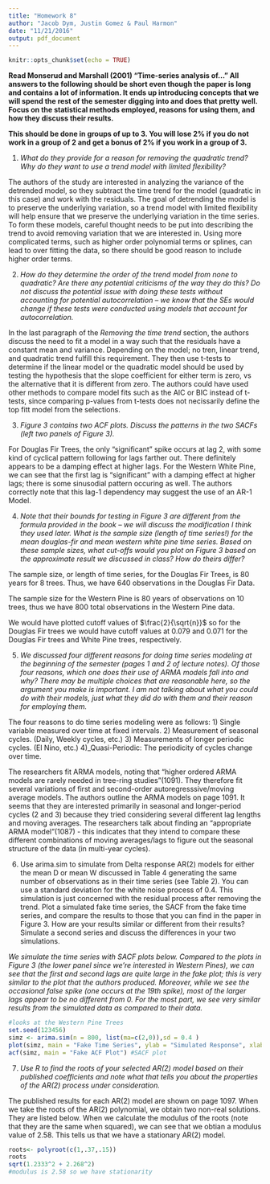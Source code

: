 ```yaml
---
title: "Homework 8"
author: "Jacob Dym, Justin Gomez & Paul Harmon"
date: "11/21/2016"
output: pdf_document
---
```



```r
knitr::opts_chunk$set(echo = TRUE)
```

__Read Monserud and Marshall (2001) “Time-series analysis of…” All answers to the following should be short even though the paper is long and contains a lot of information. It ends up introducing concepts that we will spend the rest of the semester digging into and does that pretty well. Focus on the statistical methods employed, reasons for using them, and how they discuss their results.__

__This should be done in groups of up to 3. You will lose 2% if you do not work in a group of 2 and get a bonus of 2% if you work in a group of 3.__

1) _What do they provide for a reason for removing the quadratic trend? Why do they want to use a trend model with limited flexibility?_

The authors of the study are interested in analyzing the variance of the detrended model, so they subtract the time trend for the model (quadratic in this case) and work with the residuals. The goal of detrending the model is to preserve the underlying variation, so a trend model with limited flexibility will help ensure that we preserve the underlying variation in the time series. To form these models, careful thought needs to be put into describing the trend to avoid removing variation that we are interested in. Using more complicated terms, such as higher order polynomial terms or splines, can lead to over fitting the data, so there should be good reason to include higher order terms.

2) _How do they determine the order of the trend model from none to quadratic? Are there any potential criticisms of the way they do this? Do not discuss the potential issue with doing these tests without accounting for potential autocorrelation – we know that the SEs would change if these tests were conducted using models that account for autocorrelation._

In the last paragraph of the _Removing the time trend_ section, the authors discuss the need to fit a model in a way such that the residuals have a constant mean and variance. Depending on the model; no tren, linear trend, and quadratic trend fulfill this requirement. They then use t-tests to determine if the linear model or the quadratic model should be used by testing the hypothesis that the slope coefficient for either term is zero, vs the alternative that it is different from zero. The authors could have used other methods to compare model fits such as the AIC or BIC instead of t-tests, since comparing p-values from t-tests does not necissarily define the top fitt model from the selections. 

3) _Figure 3 contains two ACF plots. Discuss the patterns in the two SACFs (left two panels of Figure 3)._

For Douglas Fir Trees, the only "significant" spike occurs at lag 2, with some kind of cyclical pattern following for lags farther out. There definitely appears to be a damping effect at higher lags. For the Western White Pine, we can see that the first lag is "significant" with a damping effect at higher lags; there is some sinusodial pattern occuring as well. The authors correctly note that this lag-1 dependency may suggest the use of an AR-1 Model.

4) _Note that their bounds for testing in Figure 3 are different from the formula provided in the book – we will discuss the modification I think they used later. What is the sample size (length of time series!) for the mean douglas-fir and mean western white pine time series. Based on these sample sizes, what cut-offs would you plot on Figure 3 based on the approximate result we discussed in class? How do theirs differ?_

The sample size, or length of time series, for the Douglas Fir Trees, is 80 years for 8 trees. Thus, we have 640 observations in the Douglas Fir Data.

The sample size for the Western Pine is 80 years of observations on 10 trees, thus we have 800 total observations in the Western Pine data.

We would have plotted cutoff values of $\frac{2}{\sqrt{n}}$ so for the Douglas Fir trees we would have cutoff values at 0.079 and 0.071 for the Douglas Fir trees and White Pine trees, respectively.


5) _We discussed four different reasons for doing time series modeling at the beginning of the semester (pages 1 and 2 of lecture notes). Of those four reasons, which one does their use of ARMA models fall into and why? There may be multiple choices that are reasonable here, so the argument you make is important. I am not talking about what you could do with their models, just what they did do with them and their reason for employing them._

The four reasons to do time series modeling were as follows:
1) Single variable measured over time at fixed intervals.
2) Measurement of seasonal cycles. (Daily, Weekly cycles, etc.)
3) Measurements of longer periodic cycles. (El Nino, etc.)
4)_Quasi-Periodic: The periodicity of cycles change over time.

The researchers fit ARMA models, noting that "higher ordered ARMA models are rarely needed in tree-ring studies"(1091). They therefore fit several variations of first and second-order autoregresssive/moving average models. The authors outline the ARMA models on page 1091. It seems that they are interested primarily in seasonal and longer-period cycles (2 and 3) because they tried considering several different lag lengths and moving averages. The researchers talk about finding an "appropriate ARMA model"(1087) - this indicates that they intend to compare these different combinations of moving averages/lags to figure out the seasonal structure of the data (in multi-year cycles).

6) Use arima.sim to simulate from Delta response AR(2) models for either the mean D or mean W discussed in Table 4 generating the same number of observations as in their time series (see Table 2). You can use a standard deviation for the white noise process of 0.4. This simulation is just concerned with the residual process after removing the trend. Plot a simulated fake time series, the SACF from the fake time series, and compare the results to those that you can find in the paper in Figure 3. How are your results similar or different from their results? Simulate a second series and discuss the differences in your two simulations.

_We simulate the time series with SACF plots below. Compared to the plots in Figure 3 (the lower panel since we're interested in Western Pines), we can see that the first and second lags are quite large in the fake plot; this is very similar to the plot that the authors produced. Moreover, while we see the occasional false spike (one occurs at the 19th spike), most of the larger lags appear to be no different from 0. For the most part, we see very similar results from the simulated data as compared to their data._
```r
#looks at the Western Pine Trees
set.seed(123456)
simz <- arima.sim(n = 800, list(ma=c(2,0)),sd = 0.4 )
plot(simz, main = "Fake Time Series", ylab = "Simulated Response", xlab = "Time")
acf(simz, main = "Fake ACF Plot") #SACF plot

```


7) _Use R to find the roots of your selected AR(2) model based on their published coefficients and note what that tells you about the properties of the AR(2) process under consideration._


The published results for each AR(2) model are shown on page 1097. When we take the roots of the AR(2) polynomial, we obtain two non-real solutions. They are listed below. When we calculate the modulus of the roots (note that they are the same when squared), we can see that we obtian a modulus value of 2.58. This tells us that we have a stationary AR(2) model. 
```r
roots<- polyroot(c(1,.37,.15))
roots
sqrt(1.2333^2 + 2.268^2)
#modulus is 2.58 so we have stationarity
```





